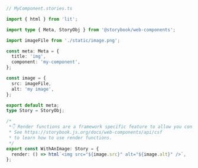 ```ts
// MyComponent.stories.ts

import { html } from 'lit';

import type { Meta, StoryObj } from '@storybook/web-components';

import imageFile from './static/image.png';

const meta: Meta = {
  title: 'img',
  component: 'my-component',
};

const image = {
  src: imageFile,
  alt: 'my image',
};

export default meta;
type Story = StoryObj;

/*
 *👇 Render functions are a framework specific feature to allow you control on how the component renders.
 * See https://storybook.js.org/docs/web-components/api/csf
 * to learn how to use render functions.
 */
export const WithAnImage: Story = {
  render: () => html`<img src="${image.src}" alt="${image.alt}" />`,
};
```
